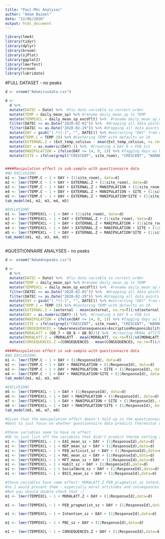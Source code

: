 ```yaml
---
title: "Paul-MSc Analyses"
author: "Adam Baimel"
date: "22/06/2020"
output: html_document
---
```


```r
library(lme4)
library(tidyr)
library(dplyr)
library(broom)
library(sjPlot)
library(ggplot2)
library(lmerTest)
library(vroom)
library(lubridate)
```

#FULL DATASET - no peaks
```r
d <- vroom("Adamirusdata.csv")

d <- 
  d %>% 
  mutate(DATEC = Date) %>%  #fix date variable to correct order
  mutate(TEMP = daily_mean_sp) %>% #rename daily_mean_sp to TEMP
  mutate(TEMPEXCL = daily_mean_sp_excdflt) %>%  #rename daily_mean_sp_excdflt to TEMPEXCL
  filter(DATEC >= as.Date("2020-02-01")) %>%  #dropping all data points before Feb 1
  filter(DATEC <= as.Date("2020-02-29")) %>% #dropping all data points after Feb 29
  mutate(DAY = gsub("(.*)[-]", "", DATEC)) %>% #extracting "DAY" from date
  mutate(TEMP.C = TEMP-19) %>% #Centering TEMP with defaults on 19
  mutate(EXTERNAL.Z = (Ext_temp_celsius - mean(Ext_temp_celsius, na.rm=T))/sd(Ext_temp_celsius, na.rm=T)) %>% #standardise external temperature
  mutate(DAY = as.numeric(DAY)-1) %>%  #Creating a DAY 0 = FEB 1st 
  mutate(MANIPULATION = ifelse(DAY <= 14, 0, 1)) %>% #Tagging days as being either before manipulation (0) or after (1)
  mutate(SITE = ifelse(grepl("CRESCENT", site_room), "CRESCENT", "WARNEFORD")) #creating SITE variable


####Manipulation effect in sub-sample with questionnaire data
#NO EXCLUSIONS
m1 <- lmer(TEMP.C ~ 1 + DAY + (1|site_room), data=d)
m2 <- lmer(TEMP.C ~ 1 + DAY + EXTERNAL.Z + (1|site_room), data=d)
m3 <- lmer(TEMP.C ~ 1 + DAY + EXTERNAL.Z + MANIPULATION + (1|site_room), data=d)
m4 <- lmer(TEMP.C ~ 1 + DAY + EXTERNAL.Z + MANIPULATION + SITE + (1|site_room), data=d)
m5 <- lmer(TEMP.C ~ 1 + DAY + EXTERNAL.Z + MANIPULATION*SITE + (1|site_room), data=d)
tab_model(m1, m2, m3, m4, m5)

#EXCLUSIONS 
m1 <- lmer(TEMPEXCL ~ 1 + DAY + (1|site_room), data=d)
m2 <- lmer(TEMPEXCL ~ 1 + DAY + EXTERNAL.Z + (1|site_room), data=d)
m3 <- lmer(TEMPEXCL ~ 1 + DAY + EXTERNAL.Z + MANIPULATION + (1|site_room), data=d)
m4 <- lmer(TEMPEXCL ~ 1 + DAY + EXTERNAL.Z + MANIPULATION + SITE + (1|site_room), data=d)
m5 <- lmer(TEMPEXCL ~ 1 + DAY + EXTERNAL.Z + MANIPULATION*SITE + (1|site_room), data=d)
tab_model(m1, m2, m3, m4, m5)
  
```

#QUESTIONNAIRE ANALYSES - no peaks
``` r
d <- vroom("Adam4nopeaks.csv")

d <- 
  d %>% 
  mutate(DATEC = Date) %>%  #fix date variable to correct order
  mutate(TEMP = daily_mean_sp) %>% #rename daily_mean_sp to TEMP
  mutate(TEMPEXCL = daily_mean_sp_excdflt) %>%  #rename daily_mean_sp_excdflt to TEMPEXCL
  filter(DATEC >= as.Date("2020-02-01")) %>%  #dropping all data points before Feb 1
  filter(DATEC <= as.Date("2020-02-29")) %>% #dropping all data points after Feb 29
  mutate(DAY = gsub("(.*)[-]", "", DATEC)) %>% #extracting "DAY" from date
  mutate(TEMP.C = TEMP-19) %>% #Centering TEMP with defaults on 19
  mutate(EXTERNAL.Z = (external - mean(external, na.rm=T))/sd(external, na.rm=T)) %>% #standardise external temperature
  mutate(DAY = as.numeric(DAY)-1) %>%  #Creating a DAY 0 = FEB 1st 
  mutate(MANIPULATION = ifelse(DAY <= 14, 0, 1)) %>% #Tagging days as being either before manipulation (0) or after (1)
  mutate(SITE = ifelse(grepl("CRESCENT", site_room), "CRESCENT", "WARNEFORD")) %>% #creating SITE variable
  mutate(CONSEQUENCES = (AwarenessConsequences+AscriptionResponsibility)/2) %>% #creating an index from these 2 variables, they are correlated high enough
  mutate(MORALATT = (Q8_7 + Q8_8 + Q8_9)/3) %>%  #creating MORAL ATTITUDES index from these 3 items
  mutate(MORALATT.Z = (MORALATT - mean(MORALATT, na.rm=T))/sd(MORALATT, na.rm=T)) %>% #standardzing moral attitudes
  mutate(CONSEQUENCES.Z =(CONSEQUENCES - mean(CONSEQUENCES, na.rm=T))/sd(CONSEQUENCES, na.rm=T)) #standardizing consequences variable 

####Manipulation effect in sub-sample with questionnaire data
#NO EXCLUSIONS
m1 <- lmer(TEMP.C ~ 1 + DAY + (1|ResponseId), data=d)
m2 <- lmer(TEMP.C ~ 1 + DAY + MANIPULATION + (1|ResponseId), data=d)
m3 <- lmer(TEMP.C ~ 1 + DAY + MANIPULATION + SITE + (1|ResponseId), data=d)
m4 <- lmer(TEMP.C ~ 1 + DAY + MANIPULATION*SITE + (1|ResponseId), data=d)
tab_model(m1, m2, m3, m4)

#EXCLUSIONS 
m5 <- lmer(TEMPEXCL ~ 1 + DAY + (1|ResponseId), data=d)
m6 <- lmer(TEMPEXCL ~ 1 + DAY + MANIPULATION + (1|ResponseId), data=d)
m7 <- lmer(TEMPEXCL ~ 1 + DAY + MANIPULATION + SITE + (1|ResponseId), data=d)
m8 <- lmer(TEMPEXCL ~ 1 + DAY + MANIPULATION*SITE + (1|ResponseId), data=d)
tab_model(m5, m6, m7, m8)

#Given that the manipulation effect doesn't hold up in the questionnaire sub-sample
#best to just focus on whether questionnaire data predicts thermostat usage at all

#these variables seem to have no effect 
#OK to just list off the variables that didn't predict thermo setting rather than showing all the models
m1 <- lmer(TEMPEXCL ~ 1 + EAI_mean_sz + DAY + (1|ResponseId),data=d)
m1 <- lmer(TEMPEXCL ~ 1 + NEP_mean_sz + DAY + (1|ResponseId),data=d)
m1 <- lmer(TEMPEXCL ~ 1 + PEB_activist_sz + DAY + (1|ResponseId),data=d)
m1 <- lmer(TEMPEXCL ~ 1 + MAC_mean_sz + DAY + (1|ResponseId),data=d)
m1 <- lmer(TEMPEXCL ~ 1 + MFT_mean_sz + DAY + (1|ResponseId),data=d)
m1 <- lmer(TEMPEXCL ~ 1 + Habit_sz + DAY + (1|ResponseId),data=d)
m1 <- lmer(TEMPEXCL ~ 1 + SocialNorm_sz + DAY + (1|ResponseId),data=d)
m1 <- lmer(TEMPEXCL ~ 1 + BSCS_mean_sz + DAY + (1|ResponseId),data=d)

#these variables have some effect: MORALATT.Z PEB_pragmatist_sz Intention_sz PBC_sz Consequences.Z 
#so I would present them - especially moral attitudes and consequences (as I think they are the strongest effects 
#But you should double check that :)
m1 <- lmer(TEMPEXCL ~ 1 + MORALATT.Z + DAY + (1|ResponseId),data=d)

m1 <- lmer(TEMPEXCL ~ 1 + PEB_pragmatist_sz + DAY + (1|ResponseId),data=d)

m1 <- lmer(TEMPEXCL ~ 1 + Intention_sz + DAY + (1|ResponseId),data=d)

m1 <- lmer(TEMPEXCL ~ 1 + PBC_sz + DAY + (1|ResponseId),data=d)

m1 <- lmer(TEMPEXCL ~ 1 + CONSEQUENCES.Z + DAY + (1|ResponseId),data=d)



```

